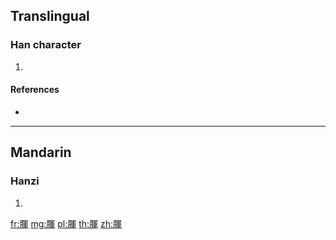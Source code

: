 {{character info/new}}
==Translingual==

===Han character===
{{Han char|rn=130|rad=肉|as=09|sn=13|four=|canj=BBJJ}}

# {{defn|Han|sort=肉09}}

====References====
* {{Han ref|kx=0989.030|dkj=29694|dj=1441.060|hdz=32099.100|uh=816A|ud=33130}}

----

==Mandarin==

===Hanzi===
{{cmn-hanzi|pin=[[yùn]] ([[yun4]])|wg=yün<sup>4</sup>}}

# {{defn|lang=cmn|sort=肉09}}

[[fr:腪]]
[[mg:腪]]
[[pl:腪]]
[[th:腪]]
[[zh:腪]]
